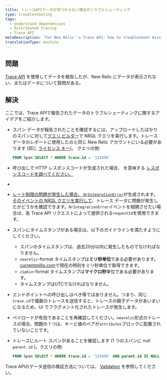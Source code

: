 ```yaml
---
title: トレースAPIデータが見つからない場合のトラブルシューティング
type: troubleshooting
tags:
  - Understand dependencies
  - Distributed tracing
  - Trace API
metaDescription: 'For New Relic''s Trace API: how to troubleshoot missing trace data.'
translationType: machine
---
```


## 問題

[Trace API](/docs/apm/distributed-tracing/trace-api/introduction-new-relic-trace-api) を使用してデータを報告したが、New Relic にデータが表示されない、またはデータについて質問がある。

## 解決

ここでは、Trace APIで報告されたデータのトラブルシューティングに関するアイデアをご紹介します。

* スパン データが報告されたことを確認するには、アップロードしたばかりのスパンに対して[クエリ ビルダー](https://one.newrelic.com/launcher/nr1-core.home#pane=eyJuZXJkbGV0SWQiOiJucjEtY29yZS5zZWFyY2gtcm9vdCJ9&overlay=eyJvdmVybGF5SWQiOiJ3YW5kYS1kYXRhLWV4cGxvcmF0aW9uLm5ycWwtZWRpdG9yIiwibmVyZGxldElkIjoid2FuZGEtZGF0YS1leHBsb3JhdGlvbi5kYXRhLWV4cGxvcmVyIiwiaW5pdGlhbEFjdGl2ZUludGVyZmFjZSI6Im5ycWxFZGl0b3IiLCJpbml0aWFsQWNjb3VudElkIjoxfQ==)で NRQL クエリを実行します。トレース データのレポートに使用したのと同じ New Relic アカウントにいる必要があります (同じ [ライセンス キー](/docs/apis/intro-apis/new-relic-api-keys/#license-key))。 クエリの例:

  ```sql
  FROM Span SELECT * WHERE trace.id = '123456'
  ```

* 呼び出しで HTTP レスポンスコードが生成された場合、 を意味する [レスポンスコードを調べてください。](/docs/understand-dependencies/distributed-tracing/trace-api/trace-api-general-requirements-limits#status-codes)

  [](/docs/understand-dependencies/distributed-tracing/trace-api/trace-api-general-requirements-limits#status-codes)

* [](/docs/understand-dependencies/distributed-tracing/trace-api/trace-api-general-requirements-limits#status-codes)

* [](/docs/understand-dependencies/distributed-tracing/trace-api/trace-api-general-requirements-limits#status-codes)

  [レート制限の問題が発生した場合、 ](/docs/understand-dependencies/distributed-tracing/trace-api/trace-api-general-requirements-limits#status-codes)[`NrIntegrationError`](/docs/telemetry-data-platform/manage-data/nrintegrationerror)が生成されます。[そのイベントの NRQL クエリを実行して](https://one.newrelic.com/launcher/nr1-core.home?pane=eyJuZXJkbGV0SWQiOiJucjEtY29yZS5ob21lLXNjcmVlbiJ9&overlay=eyJuZXJkbGV0SWQiOiJ3YW5kYS1kYXRhLWV4cGxvcmF0aW9uLmRhdGEtZXhwbG9yZXIiLCJpbml0aWFsQWN0aXZlSW50ZXJmYWNlIjoibnJxbEVkaXRvciIsImluaXRpYWxBY2NvdW50SWQiOjI0NTkxMTUsImluaXRpYWxOcnFsVmFsdWUiOiIiLCJpbml0aWFsUXVlcmllcyI6W3siYWNjb3VudElkIjoyNDU5MTE1LCJucnFsIjoiRlJPTSBOckludGVncmF0aW9uRXJyb3Igc2VsZWN0ICogIn1dLCJpbml0aWFsQ2hhcnRTZXR0aW5ncyI6eyJjaGFydFR5cGUiOiJDSEFSVF9UQUJMRSJ9fQ==)、トレース データに問題が発生したかどうかを確認できます。`NrIntegrationError`イベントを相関させたい場合は、各 Trace API リクエストによって提供される`requestId`を使用できます。

* スパンにタイムスタンプがある場合は、以下のガイドラインを満たすようにしてください。

  * スパンのタイムスタンプは、過去20分以内に発生したものでなければなりません。
  * `newrelic`-format タイムスタンプは**ミリ秒単位**である必要があります。[currentmillis.com](https://currentmillis.com)で現在の時刻をミリ秒単位で取得できます。
  * `zipkin`-format タイムスタンプは**マイクロ秒**単位である必要があります。
  * タイムスタンプはUTCでなければなりません。

* エンドポイントへの呼び出しはべき等ではありません。つまり、同じ`trace.id`で複数のトレースを送信すると、トレースの親子データがあいまいになるため、UI でフラグメント化されたトレースが発生します。

* ペイロードが有効であることを再確認してください。`newrelic`形式のトレースの場合、問題の 1 つは、キーと値のペアが`attributes`ブロックに配置されていないことです。

* トレースにルート スパンがあることを確認します (1 つのスパンに null `parent.id` )。クエリの例:

  ```sql
  FROM Span SELECT * WHERE trace.id = '123456' AND parent.id IS NULL
  ```

Trace APIのデータ送信の検証方法については、 [Validation](/docs/apm/distributed-tracing/trace-api/trace-api-endpoint-requirements-limits#response-validation) を参照してください。